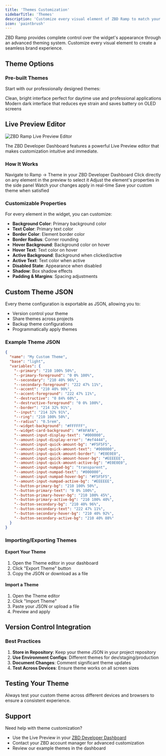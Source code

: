 ```yaml
---
title: 'Themes Customization'
sidebarTitle: 'Themes'
description: 'Customize every visual element of ZBD Ramp to match your brand'
icon: 'paintbrush'
---
```


ZBD Ramp provides complete control over the widget's appearance through an advanced theming system. Customize every visual element to create a seamless brand experience.

## Theme Options

### Pre-built Themes

Start with our professionally designed themes:

<CardGroup cols={2}>
  <Card title="Light Theme" icon="sun">
    Clean, bright interface perfect for daytime use and professional applications
  </Card>
  <Card title="Dark Theme" icon="moon">
    Modern dark interface that reduces eye strain and saves battery on OLED screens
  </Card>
</CardGroup>

## Live Preview Editor

<Frame>
  <img 
    src="/img/v3/ramp-live-preview.png" 
    alt="ZBD Ramp Live Preview Editor"
    className="rounded-lg w-full"
  />
</Frame>

The ZBD Developer Dashboard features a powerful Live Preview editor that makes customization intuitive and immediate.

### How It Works

<Steps>
  <Step title="Open Live Preview">
    Navigate to Ramp → Theme in your ZBD Developer Dashboard
  </Step>
  <Step title="Click Any Element">
    Click directly on any element in the preview to select it
  </Step>
  <Step title="Customize Properties">
    Adjust the element's properties in the side panel
  </Step>
  <Step title="See Changes Instantly">
    Watch your changes apply in real-time
  </Step>
  <Step title="Save Theme">
    Save your custom theme when satisfied
  </Step>
</Steps>

### Customizable Properties

For every element in the widget, you can customize:

- **Background Color**: Primary background color
- **Text Color**: Primary text color
- **Border Color**: Element border color
- **Border Radius**: Corner rounding
- **Hover Background**: Background color on hover
- **Hover Text**: Text color on hover
- **Active Background**: Background when clicked/active
- **Active Text**: Text color when active
- **Disabled State**: Appearance when disabled
- **Shadow**: Box shadow effects
- **Padding & Margins**: Spacing adjustments

## Custom Theme JSON

Every theme configuration is exportable as JSON, allowing you to:
- Version control your theme
- Share themes across projects
- Backup theme configurations
- Programmatically apply themes

### Example Theme JSON

```json
{
  "name": "My Custom Theme",
  "base": "light",
  "variables": {
    "--primary": "210 100% 50%",
    "--primary-foreground": "0 0% 100%",
    "--secondary": "210 40% 96%",
    "--secondary-foreground": "222 47% 11%",
    "--accent": "210 40% 90%",
    "--accent-foreground": "222 47% 11%",
    "--destructive": "0 84% 60%",
    "--destructive-foreground": "0 0% 100%",
    "--border": "214 32% 91%",
    "--input": "214 32% 91%",
    "--ring": "210 100% 50%",
    "--radius": "0.5rem",
    "--widget-background": "#FFFFFF",
    "--widget-card-background": "#FAFAFA",
    "--amount-input-display-text": "#000000",
    "--amount-input-display-error": "#ef4444",
    "--amount-input-quick-amount-bg": "#F5F5F5",
    "--amount-input-quick-amount-text": "#000000",
    "--amount-input-quick-amount-border": "#E0E0E0",
    "--amount-input-quick-amount-hover-bg": "#EEEEEE",
    "--amount-input-quick-amount-active-bg": "#E0E0E0",
    "--amount-input-numpad-bg": "transparent",
    "--amount-input-numpad-text": "#000000",
    "--amount-input-numpad-hover-bg": "#F5F5F5",
    "--amount-input-numpad-active-bg": "#EEEEEE",
    "--button-primary-bg": "210 100% 50%",
    "--button-primary-text": "0 0% 100%",
    "--button-primary-hover-bg": "210 100% 45%",
    "--button-primary-active-bg": "210 100% 40%",
    "--button-secondary-bg": "210 40% 96%",
    "--button-secondary-text": "222 47% 11%",
    "--button-secondary-hover-bg": "210 40% 92%",
    "--button-secondary-active-bg": "210 40% 88%"
  }
}
```

### Importing/Exporting Themes

#### Export Your Theme

1. Open the Theme editor in your dashboard
2. Click "Export Theme" button
3. Copy the JSON or download as a file

#### Import a Theme

1. Open the Theme editor
2. Click "Import Theme"
3. Paste your JSON or upload a file
4. Preview and apply

## Version Control Integration

### Best Practices

1. **Store in Repository**: Keep your theme JSON in your project repository
2. **Use Environment Configs**: Different themes for dev/staging/production
3. **Document Changes**: Comment significant theme updates
4. **Test Across Devices**: Ensure theme works on all screen sizes

## Testing Your Theme

<Warning>
  Always test your custom theme across different devices and browsers to ensure a consistent experience.
</Warning>

## Support

Need help with theme customization?
- Use the Live Preview in your [ZBD Developer Dashboard](https://dashboard.zbdpay.com)
- Contact your ZBD account manager for advanced customization
- Review our example themes in the dashboard
